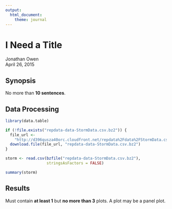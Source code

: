 ```yaml
---
output:
  html_document:
    theme: journal
---
```

I Need a Title
==============
Jonathan Owen  
April 26, 2015  

Synopsis  
--------
No more than **10 sentences**.   
  
Data Processing
---------------

```r
library(data.table)
```  

```r
if (!file.exists("repdata-data-StormData.csv.bz2")) {
  file_url <- 
    "http://d396qusza40orc.cloudfront.net/repdata%2Fdata%2FStormData.csv.bz2"
  download.file(file_url, "repdata-data-StormData.csv.bz2")
}
```  

```r
storm <- read.csv(bzfile("repdata-data-StormData.csv.bz2"), 
                  stringsAsFactors = FALSE)
```  

```r
summary(storm)
```  
Results
-------
Must contain **at least 1** but **no more than 3** plots. A plot may be a panel 
plot.